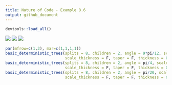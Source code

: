 ```yaml
---
title: Nature of Code - Example 8.6
output: github_document
---
```


```r
devtools::load_all()
```

<img src="nature_of_code_examples_files/ch08_ex06a.png">
<img src="nature_of_code_examples_files/ch08_ex06b.png">
<img src="nature_of_code_examples_files/ch08_ex06c.png">

```r
par(mfrow=c(1,3), mar=c(1,1,1,1))
basic_deterministic_trees(splits = 8, children = 2, angle = 9*pi/12, scale_angle = F, 
                          scale_thickness = F, taper = F, thickness = 0.5, length_scale = 1.5)
basic_deterministic_trees(splits = 8, children = 2, angle = pi/4, scale_angle = F, 
                          scale_thickness = F, taper = F, thickness = 0.5, length_scale = 1.5)
basic_deterministic_trees(splits = 8, children = 2, angle = pi/20, scale_angle = F, 
                          scale_thickness = F, taper = F, thickness = 0.5, length_scale = 1.5)
```